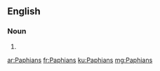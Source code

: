 ==English==

===Noun===
{{head|en|plural}}

# {{plural of|Paphian|lang=en|nocat=1}}

[[ar:Paphians]]
[[fr:Paphians]]
[[ku:Paphians]]
[[mg:Paphians]]